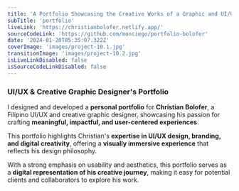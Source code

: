 ```yaml
---
title: 'A Portfolio Showcasing the Creative Works of a Graphic and UI/UX Designer'
subTitle: 'portfolio'
liveLink: 'https://christianbolofer.netlify.app/'
sourceCodeLink: 'https://github.com/monciego/portfolio-bolofer'
date: '2024-01-20T05:35:07.322Z'
coverImage: 'images/project-10.1.jpg'
transitionImage: 'images/project-10.2.jpg'
isLiveLinkDisabled: false
isSourceCodeLinkDisabled: false
---
```


### UI/UX & Creative Graphic Designer's Portfolio

I designed and developed a **personal portfolio** for **Christian Bolofer**, a Filipino UI/UX and creative graphic designer, showcasing his passion for crafting **meaningful, impactful, and user-centered experiences**.

This portfolio highlights Christian's **expertise in UI/UX design, branding, and digital creativity**, offering a **visually immersive experience** that reflects his design philosophy.

With a strong emphasis on usability and aesthetics, this portfolio serves as a **digital representation of his creative journey**, making it easy for potential clients and collaborators to explore his work.
